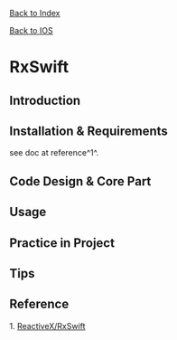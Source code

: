 
<u>[[/index|Back to Index]]</u>

<u>[[IOS.wiki|Back to IOS]]</u>

= RxSwift =

== Introduction ==

== Installation & Requirements ==
see doc at reference^1^.

== Code Design & Core Part ==

== Usage ==

== Practice in Project==

== Tips ==

== Reference ==
1. [[https://github.com/ReactiveX/RxSwift|ReactiveX/RxSwift]]


